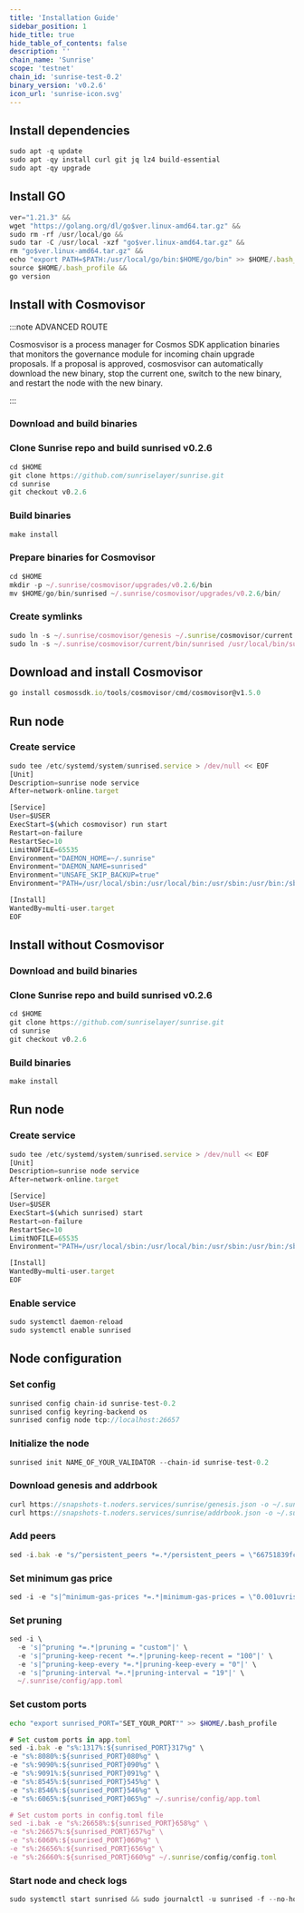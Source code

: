 ```yaml
---
title: 'Installation Guide'
sidebar_position: 1
hide_title: true
hide_table_of_contents: false
description: ''
chain_name: 'Sunrise'
scope: 'testnet'
chain_id: 'sunrise-test-0.2'
binary_version: 'v0.2.6'
icon_url: 'sunrise-icon.svg'
---
```



<PageTitle
  iconUrl="img/sunrise-icon.svg"
  title="Sunrise Installation Guide"
  chainId="sunrise-test-0.2"
  version="v0.2.6"
/>

## Install dependencies

```js
sudo apt -q update
sudo apt -qy install curl git jq lz4 build-essential
sudo apt -qy upgrade
```

## Install GO

```js
ver="1.21.3" &&
wget "https://golang.org/dl/go$ver.linux-amd64.tar.gz" &&
sudo rm -rf /usr/local/go &&
sudo tar -C /usr/local -xzf "go$ver.linux-amd64.tar.gz" &&
rm "go$ver.linux-amd64.tar.gz" &&
echo "export PATH=$PATH:/usr/local/go/bin:$HOME/go/bin" >> $HOME/.bash_profile &&
source $HOME/.bash_profile &&
go version
```

## Install with Cosmovisor

:::note ADVANCED ROUTE

Cosmosvisor is a process manager for Cosmos SDK application binaries that monitors the governance module for incoming chain upgrade proposals. If a proposal is approved, cosmosvisor can automatically download the new binary, stop the current one, switch to the new binary, and restart the node with the new binary.

:::

### Download and build binaries

### Clone Sunrise repo and build sunrised v0.2.6

```js
cd $HOME
git clone https://github.com/sunriselayer/sunrise.git
cd sunrise
git checkout v0.2.6
```

### Build binaries

```js
make install
```

### Prepare binaries for Cosmovisor

```js
cd $HOME
mkdir -p ~/.sunrise/cosmovisor/upgrades/v0.2.6/bin
mv $HOME/go/bin/sunrised ~/.sunrise/cosmovisor/upgrades/v0.2.6/bin/
```

### Create symlinks

```js
sudo ln -s ~/.sunrise/cosmovisor/genesis ~/.sunrise/cosmovisor/current -f
sudo ln -s ~/.sunrise/cosmovisor/current/bin/sunrised /usr/local/bin/sunrised -f
```

## Download and install Cosmovisor

```js
go install cosmossdk.io/tools/cosmovisor/cmd/cosmovisor@v1.5.0
```

## Run node

### Create service

```js
sudo tee /etc/systemd/system/sunrised.service > /dev/null << EOF
[Unit]
Description=sunrise node service
After=network-online.target

[Service]
User=$USER
ExecStart=$(which cosmovisor) run start
Restart=on-failure
RestartSec=10
LimitNOFILE=65535
Environment="DAEMON_HOME=~/.sunrise"
Environment="DAEMON_NAME=sunrised"
Environment="UNSAFE_SKIP_BACKUP=true"
Environment="PATH=/usr/local/sbin:/usr/local/bin:/usr/sbin:/usr/bin:/sbin:/bin:/usr/games:/usr/local/games:/snap/bin:~/.sunrise/cosmovisor/current/bin"

[Install]
WantedBy=multi-user.target
EOF
```

## Install without Cosmovisor

### Download and build binaries

### Clone Sunrise repo and build sunrised v0.2.6

```js
cd $HOME
git clone https://github.com/sunriselayer/sunrise.git
cd sunrise
git checkout v0.2.6
```

### Build binaries

```js
make install
```

## Run node

### Create service

```js
sudo tee /etc/systemd/system/sunrised.service > /dev/null << EOF
[Unit]
Description=sunrise node service
After=network-online.target

[Service]
User=$USER
ExecStart=$(which sunrised) start
Restart=on-failure
RestartSec=10
LimitNOFILE=65535
Environment="PATH=/usr/local/sbin:/usr/local/bin:/usr/sbin:/usr/bin:/sbin:/bin:/usr/games:/usr/local/games:/snap/bin"

[Install]
WantedBy=multi-user.target
EOF
```

### Enable service

```js
sudo systemctl daemon-reload
sudo systemctl enable sunrised
```

## Node configuration

### Set config

```js
sunrised config chain-id sunrise-test-0.2
sunrised config keyring-backend os
sunrised config node tcp://localhost:26657
```

### Initialize the node

```js
sunrised init NAME_OF_YOUR_VALIDATOR --chain-id sunrise-test-0.2
```

### Download genesis and addrbook

```js
curl https://snapshots-t.noders.services/sunrise/genesis.json -o ~/.sunrise/config/genesis.json
curl https://snapshots-t.noders.services/sunrise/addrbook.json -o ~/.sunrise/config/addrbook.json
```

### Add peers

```js
sed -i.bak -e "s/^persistent_peers *=.*/persistent_peers = \"66751839fcecdde5eaabd33b0e8877e8d7e85747@sunrise-t-rpc.noders.services:28356\"/" ~/.sunrise/config/config.toml
```

### Set minimum gas price

```js
sed -i -e "s|^minimum-gas-prices *=.*|minimum-gas-prices = \"0.001uvrise\"|" ~/.sunrise/config/app.toml
```

### Set pruning

```js
sed -i \
  -e 's|^pruning *=.*|pruning = "custom"|' \
  -e 's|^pruning-keep-recent *=.*|pruning-keep-recent = "100"|' \
  -e 's|^pruning-keep-every *=.*|pruning-keep-every = "0"|' \
  -e 's|^pruning-interval *=.*|pruning-interval = "19"|' \
  ~/.sunrise/config/app.toml
```

### Set custom ports

```bash
echo "export sunrised_PORT="SET_YOUR_PORT"" >> $HOME/.bash_profile
```

```js
# Set custom ports in app.toml
sed -i.bak -e "s%:1317%:${sunrised_PORT}317%g" \
-e "s%:8080%:${sunrised_PORT}080%g" \
-e "s%:9090%:${sunrised_PORT}090%g" \
-e "s%:9091%:${sunrised_PORT}091%g" \
-e "s%:8545%:${sunrised_PORT}545%g" \
-e "s%:8546%:${sunrised_PORT}546%g" \
-e "s%:6065%:${sunrised_PORT}065%g" ~/.sunrise/config/app.toml

# Set custom ports in config.toml file
sed -i.bak -e "s%:26658%:${sunrised_PORT}658%g" \
-e "s%:26657%:${sunrised_PORT}657%g" \
-e "s%:6060%:${sunrised_PORT}060%g" \
-e "s%:26656%:${sunrised_PORT}656%g" \
-e "s%:26660%:${sunrised_PORT}660%g" ~/.sunrise/config/config.toml
```

### Start node and check logs

```js
sudo systemctl start sunrised && sudo journalctl -u sunrised -f --no-hostname -o cat
```
